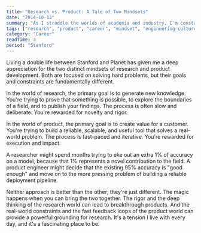 ```yaml
---
title: "Research vs. Product: A Tale of Two Mindsets"
date: "2014-10-13"
summary: "As I straddle the worlds of academia and industry, I'm constantly struck by the different mindsets required for research and product development. They're both about solving hard problems, but they optimize for very different things."
tags: ["research", "product", "career", "mindset", "engineering culture"]
category: "Career"
readTime: 3
period: "Stanford"
---
```


Living a double life between Stanford and Planet has given me a deep appreciation for the two distinct mindsets of research and product development. Both are focused on solving hard problems, but their goals and constraints are fundamentally different.

In the world of research, the primary goal is to generate new knowledge. You're trying to prove that something is possible, to explore the boundaries of a field, and to publish your findings. The process is often slow and deliberate. You're rewarded for novelty and rigor.

In the world of product, the primary goal is to create value for a customer. You're trying to build a reliable, scalable, and useful tool that solves a real-world problem. The process is fast-paced and iterative. You're rewarded for execution and impact.

A researcher might spend months trying to eke out an extra 1% of accuracy on a model, because that 1% represents a novel contribution to the field. A product engineer might decide that the existing 95% accuracy is "good enough" and move on to the more pressing problem of building a reliable deployment pipeline.

Neither approach is better than the other; they're just different. The magic happens when you can bring the two together. The rigor and the deep thinking of the research world can lead to breakthrough products. And the real-world constraints and the fast feedback loops of the product world can provide a powerful grounding for research. It's a tension I live with every day, and it's a fascinating place to be.
